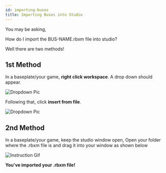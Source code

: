 ```yaml
---
id: importing-buses
title: Importing Buses into Studio
---
```


You may be asking,

How do I import the BUS-NAME.rbxm file into studio?

Well there are two methods!

## 1st Method

In a baseplate/your game, **right click workspace**. A drop down should appear.

![Dropdown Pic](https://cdn.discordapp.com/attachments/1109301713464205315/1116170014119182366/image.png)

Following that, click **insert from file**.

![Dropdown Pic](https://cdn.discordapp.com/attachments/1109301713464205315/1116170352817606666/image.png)

## 2nd Method

In a baseplate/your game, keep the studio window open,
Open your folder where the .rbxm file is and drag it into your window as shown below

![Instruction Gif](https://cdn.discordapp.com/attachments/1109301713464205315/1116171906090029107/2023-06-07_21-06-45_online-video-cutter.com.gif)

**You've imported your .rbxm file!**
